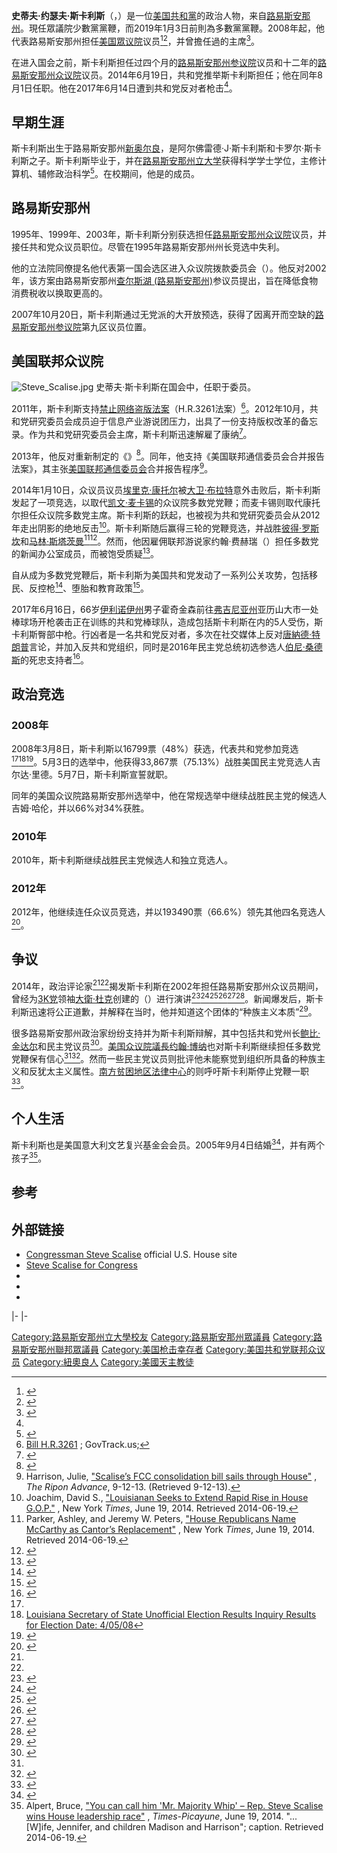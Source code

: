 {{noteTA
|1=zh-hans:斯卡利斯;zh-hant:斯卡利斯;zh-tw:史卡利斯;
|2=zh-hans:斯滕尼·霍耶;zh-hant:斯滕尼·霍耶;zh-tw:斯坦利·霍耶;
}}
{{Infobox officeholder
|name          = 史蒂夫·斯卡利斯
|image         = Steve Scalise official portrait.jpg
|office        = {{tsl|en|Party leaders of the United States House of Representatives|美国众议院少数党党鞭|美国众议院少数党党鞭}}
|leader        = [[凱文·麥卡錫_(加利福尼亞州政治家)|凯文·麦卡锡]]
|term_start    = 2019年1月3日
|term_end      = 
|predecessor   = [[斯坦利·霍耶|斯滕尼·霍耶]]
|successor     = 
|office1        = {{le|美国众议员多数党领袖|Party leaders of the United States House of Representatives|美国众议院多数党党鞭}}
|leader1        = [[凯文·麦卡锡|凯文·麦卡锡]]
|term_start1    = 2014年8月1日
|term_end1      = 2019年1月3日
|predecessor1   = [[凯文·麦卡锡|凯文·麦卡锡]]
|successor1     = {{Link-en|吉姆·克萊伯恩|Jim Clyburn}}
|state_senate2 = 路易斯安那州
|district2     = 一
|term_start2   = 2008年5月3日
|term_end2     =
|predecessor2  = [[鲍比·金达尔|鲍比·金达尔]]
|successor2    =
|state_senate3 = 路易斯安那州
|district3     = 九
|term_start3   = 2008年1月14日
|term_end3     = 2008年5月6日
|predecessor3  = Ken Hollis
|successor3    = Conrad Appel
|state_house4  = 路易斯安那州
|district4     = 第八十二
|term_start4   = 1996年1月8日
|term_end4     = 2008年1月14日
|predecessor4  = Quentin Dastugue
|successor4    = Cameron Henry
|birth_name    = Stephen Joseph Scalise
|birth_date    = {{birth date and age|1965|10|6}}
|birth_place   = [[美国|美国]][[路易斯安那州|路易斯安那州]][[新奥尔良|新奥尔良]]
|death_date    =
|death_place   =
|party         = [[美国共和党|美国共和党]]
|spouse        = Jennifer Ann Letulle
|children      = 2
|alma_mater    = [[路易斯安那州立大学|路易斯安那州立大学]]（[[理學學士|BS]]）
|religion      = 
|website       = {{URL|http://scalise.house.gov|House website}}<br>{{URL|http://majoritywhip.house.gov|Party website}}
}}
'''史蒂夫·约瑟夫·斯卡利斯'''（{{lang|en|Stephen Joseph''' "'''Steve'''" '''Scalise}}，{{bd|1965年|10月6日||}}）是一位[[美国|美国]][[共和黨_(美國)|共和黨]]的政治人物，来自[[路易斯安那州|路易斯安那州]]。現任眾議院少數黨黨鞭，而2019年1月3日前則為多數黨黨鞭。2008年起，他代表路易斯安那州担任[[美国眾议院|美国眾议院]]议员<ref>{{cite web |url=http://clerk.house.gov/floorsummary/floor.html?day=20080410&today=20080410 |title=Current House Floor Proceedings Legislative Day of May 7, 2008 110th Congress – Second Session |publisher=Clerk.house.gov |date= |accessdate=2014-06-07 |archive-url=https://web.archive.org/web/20130905131839/http://clerk.house.gov/floorsummary/floor.html?day=20080410&today=20080410 |archive-date=2013-09-05 |dead-url=yes }}</ref><ref>{{cite web |url=http://clerk.house.gov/new.html |title=Office of the clerk, U.S. House of Representative |publisher=Clerk.house.gov |date=2008-05-07 |accessdate=2014-06-07 |archive-url=https://web.archive.org/web/20140620013022/http://clerk.house.gov/new.html |archive-date=2014-06-20 |dead-url=yes }}</ref>，并曾擔任過{{le|共和党研究委员会|Republican Study Committee}}的主席<ref>{{cite web|url=http://www.shreveporttimes.com/article/20130819/NEWS01/308190010/With-Alexander-departing-delegation-s-clout-question|title=Deborah Barfield Berry, With Alexander departing, delegation's clout in question? Will Alexander loss, Senate battle hurt Louisiana in the nation's capital?|publisher=''[[The_Times_(Shreveport)|Shreveport Times]]''|accessdate=August 19, 2013|archive-date=2015-01-02|archive-url=https://web.archive.org/web/20150102150142/http://www.shreveporttimes.com/article/20130819/NEWS01/308190010/With-Alexander-departing-delegation-s-clout-question|dead-url=no}}</ref>。

在进入国会之前，斯卡利斯担任过四个月的[[路易斯安那州参议院|路易斯安那州参议院]]议员和十二年的[[路易斯安那州众议院|路易斯安那州众议院]]议员。2014年6月19日，共和党推举斯卡利斯担任{{le|美国众议院多数党党鞭|Majority Whip of the United States House of Representatives}}；他在同年8月1日任职。他在2017年6月14日遭到共和党反对者枪击<ref name="kill"/>。

==早期生涯==
斯卡利斯出生于路易斯安那州[[新奥尔良|新奥尔良]]，是阿尔佛雷德·J·斯卡利斯和卡罗尔·斯卡利斯之子。斯卡利斯毕业于{{le|大主教拉美尔高中|Archbishop Rummel High School}}，并在[[路易斯安那州立大学|路易斯安那州立大学]]获得科学学士学位，主修计算机、辅修政治科学<ref>{{cite news|last1=Pierce|first1=Charles|title=Home / Blogs / The Politics Blog The Politics Blog The Republicans' New Debt Ceiling "Menu"|url=http://www.esquire.com/blogs/politics/paul-ryan-debt-ceiling-menu-070813|accessdate=8 December 2014|publisher=Esquire|date=July 8, 2013|archive-date=2013-09-11|archive-url=https://web.archive.org/web/20130911060311/http://www.esquire.com/blogs/politics/paul-ryan-debt-ceiling-menu-070813|dead-url=no}}</ref>。在校期间，他是{{le|阿卡恰兄弟会|Acacia (fraternity)}}的成员。

==路易斯安那州==
1995年、1999年、2003年，斯卡利斯分别获选担任[[路易斯安那州众议院|路易斯安那州众议院]]议员，并接任共和党众议员{{le|昆丁·达斯蒂格|Quentin Dastugue}}职位。尽管{{le|昆丁·达斯蒂格|Quentin Dastugue}}在1995年路易斯安那州州长竞选中失利。

他的立法院同僚提名他代表第一国会选区进入众议院拨款委员会（{{lang|en|House Appropriations Committee}}）。他反对2002年{{le|施特利方案|Stelly Plan}}，该方案由路易斯安那州[[查尔斯湖_(路易斯安那州)|查尔斯湖 (路易斯安那州)]]参议员{{le|维克·施特利|Vic Stelly}}提出，旨在降低食物消费税收以换取更高的{{le|州所得税|state income tax}}。

2007年10月20日，斯卡利斯通过无党派的大开放预选，获得了因{{le|肯恩·霍利斯|Ken Hollis}}离开而空缺的[[路易斯安那州参议院|路易斯安那州参议院]]第九区议员位置。

==美国联邦众议院==
[[File:Steve_Scalise.jpg|thumb]]
史蒂夫·斯卡利斯在国会中，任职于{{le|美国众议院能源和商务委员会|United States House Committee on Energy and Commerce}}委员。

2011年，斯卡利斯支持[[禁止网络盗版法案|禁止网络盗版法案]]（H.R.3261法案）<ref name="govtrack">[http://www.govtrack.us/congress/bill.xpd?bill=h112-3261 Bill H.R.3261] {{Wayback|url=http://www.govtrack.us/congress/bill.xpd?bill=h112-3261 |date=20120316212131 }}; GovTrack.us;</ref>。2012年10月，共和党研究委员会成员{{le|德里克·康纳|Derek Khanna}}迫于信息产业游说团压力，出具了一份支持版权改革的备忘录。作为共和党研究委员会主席，斯卡利斯迅速解雇了康纳<ref>{{cite news |first=Timothy B. |last=Lee |title=Staffer axed by Republican group over retracted copyright-reform memo |date=December 6, 2012 |publisher=Condé Nast Publications |url=http://arstechnica.com/tech-policy/2012/12/staffer-axed-by-republican-group-over-retracted-copyright-reform-memo/ |work=Ars Technica |accessdate=December 8, 2012 |archive-date=2012-12-10 |archive-url=https://web.archive.org/web/20121210002555/http://arstechnica.com/tech-policy/2012/12/staffer-axed-by-republican-group-over-retracted-copyright-reform-memo/ |dead-url=no }}</ref>。

2013年，他反对重新制定的《{{le|防止对妇女施暴法|Violence Against Women Act}}》<ref>{{cite news|last=Trotter|first=J.K.|title=Here's Who Voted Against the Violence Against Women Act|url=http://www.theatlanticwire.com/politics/2013/02/heres-who-voted-against-violence-against-women-act/62633/|newspaper=The Atlantic|date=February 28, 2013|accessdate=2015-06-02|archive-date=2013-03-02|archive-url=https://web.archive.org/web/20130302004130/http://www.theatlanticwire.com/politics/2013/02/heres-who-voted-against-violence-against-women-act/62633/|dead-url=yes}}</ref>。同年，他支持《美国联邦通信委员会合并报告法案》，其主张[[美国联邦通信委员会|美国联邦通信委员会]]合并报告程序<ref>Harrison, Julie, [http://riponadvance.com/news/scalises-fcc-consolidation-bill-sails-through-house/4712 "Scalise’s FCC consolidation bill sails through House"] {{Wayback|url=http://riponadvance.com/news/scalises-fcc-consolidation-bill-sails-through-house/4712 |date=20150105132235 }}, ''The Ripon Advance'', 9-12-13. (Retrieved 9-12-13).</ref>。

2014年1月10日，众议员议员[[埃里克·康托尔|埃里克·康托尔]]被[[大卫·布拉特|大卫·布拉特]]意外击败后，斯卡利斯发起了一项竞选，以取代[[凯文·麦卡锡|凯文·麦卡锡]]的众议院多数党党鞭；而麦卡锡则取代康托尔担任众议院多数党主席。斯卡利斯的跃起，也被视为共和党研究委员会从2012年走出阴影的绝地反击<ref>Joachim, David S., [http://www.nytimes.com/2014/06/20/us/politics/steve-scalise-of-louisiana-gets-lift-from-fellow-southern-lawmakers.html "Louisianan Seeks to Extend Rapid Rise in House G.O.P."] {{Wayback|url=http://www.nytimes.com/2014/06/20/us/politics/steve-scalise-of-louisiana-gets-lift-from-fellow-southern-lawmakers.html |date=20151109052513 }}, New York ''Times'', June 19, 2014. Retrieved 2014-06-19.</ref>。斯卡利斯随后赢得三轮的党鞭竞选，并战胜[[彼得·罗斯坎|彼得·罗斯坎]]和[[马林·斯塔茨曼|马林·斯塔茨曼]]<ref>Parker, Ashley, and Jeremy W. Peters, [http://www.nytimes.com/2014/06/20/us/kevin-mccarthy-elected-house-majority-leader.html "House Republicans Name McCarthy as Cantor’s Replacement"] {{Wayback|url=http://www.nytimes.com/2014/06/20/us/kevin-mccarthy-elected-house-majority-leader.html |date=20151001072949 }}, New York ''Times'', June 19, 2014. Retrieved 2014-06-19.</ref><ref name=JSherman>{{cite news|last1=Sherman|first1=Jake|last2=Bresnahan|first2=John|last3=Palmer|first3=Anna|title=Inside the House GOP leadership shake-up|url=http://www.politico.com/story/2014/06/inside-the-house-gop-leadership-shake-up-108103.html?hp=f2|accessdate=20 June 2014|publisher=Politico|date=19 June 2014|archive-date=2014-08-12|archive-url=https://web.archive.org/web/20140812201704/http://www.politico.com/story/2014/06/inside-the-house-gop-leadership-shake-up-108103.html?hp=f2|dead-url=no}}</ref>。然而，他因雇佣联邦游说家约翰·费赫瑞（{{lang|en|John Feehery}}）担任多数党的新闻办公室成员，而被饱受质疑<ref>{{cite web|last1=Palmer|first1=Anna|last2=Sherman|first2=Jake|title=To pick staff, Scalise turns to lobbyist|url=http://www.politico.com/story/2014/08/steve-scalise-staff-john-feehery-109739.html?hp=t1_3|website=www.politico.com|publisher=Politico|accessdate=6 August 2014|archive-date=2014-08-11|archive-url=https://web.archive.org/web/20140811152942/http://www.politico.com/story/2014/08/steve-scalise-staff-john-feehery-109739.html?hp=t1_3|dead-url=no}}</ref>。

自从成为多数党党鞭后，斯卡利斯为美国共和党发动了一系列公关攻势，包括移民、反控枪<ref name="kill">{{Cite web |url=http://www.chinanews.com/gj/2017/06-16/8252160.shtml |title=美国会议员遭枪击 枪手曾问“是民主党还是共和党” |accessdate=2018-10-27 |archive-date=2018-10-27 |archive-url=https://web.archive.org/web/20181027143021/http://www.chinanews.com/gj/2017/06-16/8252160.shtml |dead-url=no }}</ref>、堕胎和教育政策<ref>{{cite news |url=http://www.nationaljournal.com/congress/the-gop-s-lost-agenda-20150303 |title=The GOP's Lost Agenda |last1=Newhauser |first1=Daniel |date=3 March 2015 |website=nationaljournal.com |publisher=National Journal Group Inc. |accessdate=7 March 2015 |archive-date=2015-05-27 |archive-url=https://web.archive.org/web/20150527134017/http://www.nationaljournal.com/congress/the-gop-s-lost-agenda-20150303 |dead-url=no }}</ref>。

2017年6月16日，66岁[[伊利诺伊州|伊利诺伊州]]男子霍奇金森前往[[弗吉尼亚州|弗吉尼亚州]]亚历山大市一处棒球场开枪袭击正在训练的共和党棒球队，造成包括斯卡利斯在内的5人受伤，斯卡利斯臀部中枪。行凶者是一名共和党反对者，多次在社交媒体上反对[[唐納德·特朗普|唐納德·特朗普]]言论，并加入反共和党组织，同时是2016年民主党总统初选参选人[[伯尼·桑德斯|伯尼·桑德斯]]的死忠支持者<ref>{{Cite web |url=http://www.chinanews.com/gj/2017/06-16/8252160.shtml |title=美国会议员遭枪击 枪手曾问“是民主党还是共和党” |accessdate=2018-10-27 |archive-date=2018-10-27 |archive-url=https://web.archive.org/web/20181027143021/http://www.chinanews.com/gj/2017/06-16/8252160.shtml |dead-url=no }}</ref>。

==政治竞选==
===2008年===
2008年3月8日，斯卡利斯以16799票（48%）获选，代表共和党参加竞选<ref name="Runoff"/><ref name="Runoff">[http://electionresults.sos.louisiana.gov/040508state.htm Louisiana Secretary of State Unofficial Election Results Inquiry Results for Election Date: 4/05/08]{{dead link|date=2017年12月 |bot=InternetArchiveBot |fix-attempted=yes }}</ref><ref>{{cite web |url=http://www.nola.com/ |title='''nola.com''' ELECTIONS section |publisher=Nola.com |date= |accessdate=2014-06-07 |archive-date=2014-06-07 |archive-url=https://web.archive.org/web/20140607000932/http://www.nola.com/ |dead-url=no }}</ref>。5月3日的选举中，他获得33,867票（75.13%）战胜美国民主党竞选人吉尔达·里德。5月7日，斯卡利斯宣誓就职。

同年的美国众议院路易斯安那州选举中，他在常规选举中继续战胜民主党的候选人吉姆·哈伦，并以66%对34%获胜。

===2010年===
2010年，斯卡利斯继续战胜民主党候选人{{le|迈伦·卡茨|Myron Katz}}和独立竞选人{{le|阿尔丁·威尔斯|Arden Wells}}。

===2012年===
2012年，他继续连任众议员竞选，并以193490票（66.6%）领先其他四名竞选人<ref>{{cite web|url=http://staticresults.sos.la.gov/11062012/11062012_Congressional.html|title=Louisiana election returns, November 6, 2012|publisher=staticresults.sos.la.gov|accessdate=November 11, 2012|archive-date=2012-11-09|archive-url=https://web.archive.org/web/20121109222006/http://staticresults.sos.la.gov/11062012/11062012_Congressional.html|dead-url=no}}</ref>。

==争议==
2014年，政治评论家<ref name=Costa-141229 /><ref name=Martin />{{le|拉马尔·怀特|Lamar White}}揭发斯卡利斯在2002年担任路易斯安那州众议员期间，曾经为[[3K党|3K党]]领袖[[大衛·杜克|大衛·杜克]]创建的{{le|欧美联合与人权机构|European-American Unity and Rights Organization}}（{{lang|en|European-American Unity and Rights Organization}}）进行演讲<ref name=Costa-141229>{{cite web | url=http://www.washingtonpost.com/politics/house-majority-whip-scalise-confirms-he-spoke-to-white-nationalists-in-2002/2014/12/29/7f80dc14-8fa3-11e4-a900-9960214d4cd7_story.html | title=House Majority Whip Scalise confirms he spoke to white nationalists in 2002 | work=Washington Post | accessdate=29 December 2014 | author=Costa, Robert | archive-date=2015-06-04 | archive-url=https://web.archive.org/web/20150604024835/http://www.washingtonpost.com/politics/house-majority-whip-scalise-confirms-he-spoke-to-white-nationalists-in-2002/2014/12/29/7f80dc14-8fa3-11e4-a900-9960214d4cd7_story.html | dead-url=no }}</ref><ref name=Jaffe>{{cite web | url=http://www.cnn.com/2014/12/29/politics/steve-scalise-white-supremacist-group-speech/ | title=GOP leadership stands by Scalise after white supremacist speech | work=CNN | date=December 31, 2014 | accessdate=December 31, 2014 | author=Jaffe, Alexandra and Walsh, Deirdra | archive-date=2014-12-30 | archive-url=https://web.archive.org/web/20141230200045/http://www.cnn.com/2014/12/29/politics/steve-scalise-white-supremacist-group-speech/ | dead-url=no }}</ref><ref name=Sarlin>{{cite web | url=http://www.msnbc.com/msnbc/gop-leader-steve-scalise-may-have-addressed-supremacist-rally | title=GOP leader Steve Scalise may have addressed supremacist conference | work=MSNBC | date=December 29, 2014 | accessdate=December 29, 2014 | author=Sarlin, Benjy | archive-date=2014-12-30 | archive-url=https://web.archive.org/web/20141230033524/http://www.msnbc.com/msnbc/gop-leader-steve-scalise-may-have-addressed-supremacist-rally | dead-url=no }}</ref><ref name="Reilly">{{cite web | url=http://www.huffingtonpost.com/2014/12/29/steve-scalise-euro-conference_n_6392036.html | title=House Majority Whip Steve Scalise Spoke At White Supremacist Conference In 2002 | work=The Huffington Post | date=December 29, 2014 | accessdate=December 29, 2014 | author=Reilly, Mollie and Grim, Ryan | archive-date=2014-12-29 | archive-url=https://web.archive.org/web/20141229215627/http://www.huffingtonpost.com/2014/12/29/steve-scalise-euro-conference_n_6392036.html | dead-url=no }}</ref><ref>{{cite web|url=http://cenlamar.com/2014/12/28/house-majority-whip-steve-scalise-was-reportedly-an-honored-guest-at-2002-international-white-supremacist-convention/|title=House Majority Whip Steve Scalise Was Reportedly an Honored Guest at 2002 International White Supremacist Convention|publisher=|accessdate=29 December 2014|archive-date=2014-12-29|archive-url=https://web.archive.org/web/20141229214722/http://cenlamar.com/2014/12/28/house-majority-whip-steve-scalise-was-reportedly-an-honored-guest-at-2002-international-white-supremacist-convention/|dead-url=no}}</ref><ref name=Calderone>{{cite web | url=http://www.huffingtonpost.com/2014/12/30/lamar-white-jr-scalise-blogger_n_6397078.html | title=How Louisiana Blogger Lamar White, Jr. Landed The Steve Scalise White Supremacist Scoop | work=[[Huffington_Post|Huffington Post]] | date=December 30, 2014 | accessdate=December 31, 2014 | author=Calderone, Michael | archive-date=2014-12-31 | archive-url=https://web.archive.org/web/20141231114315/http://www.huffingtonpost.com/2014/12/30/lamar-white-jr-scalise-blogger_n_6397078.html | dead-url=no }}</ref>。新闻爆发后，斯卡利斯迅速将公正道歉，并解释在当时，他并知道这个团体的“种族主义本质”<ref name=Martin>{{cite web | url=http://www.nytimes.com/2014/12/31/us/politics/scalises-speech-to-white-supremacist-group-clouds-republicans-plans.html | title=Republicans Try to Fix Damage Scalise’s 2002 Speech Could Do in 2016 | work=[[New_York_Times|New York Times]] | date=December 31, 2014 | accessdate=December 31, 2014 | author=Martin, jonathan and Calmes, Jackie | archive-date=2015-06-02 | archive-url=https://web.archive.org/web/20150602180149/http://www.nytimes.com/2014/12/31/us/politics/scalises-speech-to-white-supremacist-group-clouds-republicans-plans.html | dead-url=no }}</ref>。

很多路易斯安那州政治家纷纷支持并为斯卡利斯辩解，其中包括共和党州长[[鲍比·金达尔|鲍比·金达尔]]和民主党议员{{le|塞德里克·里士满|Cedric Richmond}}<ref name=ODonoghue>{{cite web | url=http://www.nola.com/politics/index.ssf/2014/12/steve_scalise_white_supremacis.html | title=Steve Scalise attended white nationalist event, but says he wasn't aware of group's views | work=The Times-Picayune | date=December 29, 2014 | accessdate=December 29, 2014 | author=O'Donoghue, Julia | archive-date=2014-12-30 | archive-url=https://web.archive.org/web/20141230001311/http://www.nola.com/politics/index.ssf/2014/12/steve_scalise_white_supremacis.html | dead-url=no }}</ref>。[[美国众议院議長|美国众议院議長]][[约翰·博纳|约翰·博纳]]也对斯卡利斯继续担任多数党党鞭保有信心<ref name=Jaffe /><ref name=Bendery>{{cite web | url=http://www.huffingtonpost.com/2014/12/30/john-boehner-steve-scalise_n_6396798.html | title=John Boehner Backs Steve Scalise Amid Controversy Over White Supremacist Meeting | work=[[Huffington_Post|Huffington Post]] | date=December 30, 2014 | accessdate=December 31, 2014 | author=Bendery, Jennifer | archive-date=2014-12-31 | archive-url=https://web.archive.org/web/20141231080032/http://www.huffingtonpost.com/2014/12/30/john-boehner-steve-scalise_n_6396798.html | dead-url=no }}</ref>。然而一些民主党议员则批评他未能察觉到组织所具备的种族主义和反犹太主义属性。[[南方贫困地区法律中心|南方贫困地区法律中心]]的{{le|马克·波托克|Mark Potok}}则呼吁斯卡利斯停止党鞭一职<ref name=Berman>{{cite web | url=http://www.washingtonpost.com/news/post-nation/wp/2014/12/30/splc-calls-for-congressman-who-spoke-to-white-supremacist-group-to-step-down-from-leadership/ | title=SPLC calls for congressman who spoke to white supremacist group to step down from leadership | work=[[Washington_Post|Washington Post]] | date=December 30, 2014 | accessdate=December 31, 2014 | author=Berman, Mark | archive-date=2015-05-10 | archive-url=https://web.archive.org/web/20150510023640/http://www.washingtonpost.com/news/post-nation/wp/2014/12/30/splc-calls-for-congressman-who-spoke-to-white-supremacist-group-to-step-down-from-leadership/ | dead-url=no }}</ref>。

==个人生活==
斯卡利斯也是美国意大利文艺复兴基金会会员。2005年9月4日结婚<ref name=marriageannouncement1>{{cite news|title=Marriage Annacouments|url=http://files.usgwarchives.net/la/orleans/vitals/marriages/paper/tp-s.txt|accessdate=31 December 2014|publisher=Times Picayune|date=2006|archive-date=2014-12-31|archive-url=https://web.archive.org/web/20141231212806/http://files.usgwarchives.net/la/orleans/vitals/marriages/paper/tp-s.txt|dead-url=no}}</ref>，并有两个孩子<ref>Alpert, Bruce, [http://www.nola.com/politics/index.ssf/2014/06/steve_scalise_wins_house_lead.html "You can call him 'Mr. Majority Whip' – Rep. Steve Scalise wins House leadership race"] {{Webarchive|url=https://archive.is/20140619225835/http://www.nola.com/politics/index.ssf/2014/06/steve_scalise_wins_house_lead.html |date=2014-06-19 }},
''Times-Picayune'', June 19, 2014. "... [W]ife, Jennifer, and children Madison and Harrison"; caption. Retrieved 2014-06-19.</ref>。

==参考==
{{Reflist|30em}}

==外部链接==
* [http://scalise.house.gov/ Congressman Steve Scalise]{{Wayback|url=http://scalise.house.gov/ |date=20110726042813 }} official U.S. House site
* [http://www.stevescalise.com Steve Scalise for Congress]{{Wayback|url=http://www.stevescalise.com/ |date=20101029031002 }}
* {{Dmoz|Regional/North_America/United_States/Louisiana/Government/Federal/US_House_of_Representatives/Steve_Scalise_%5BR-1%5D}}
* {{C-SPAN|Steve Scalise}}
* {{CongLinks | congbio = s001176 | ballot = Steve_Scalise | nndb = 963/000356892 | votesmart = 9026 | govtrack = 412261 | opencong = 412261 | rollcall = 22808 | politifact = steve-scalise | fec = H0LA01087 | opensecrets = N00009660 | assets = steve-scalise | legistorm = 901/Rep_Steve_Scalise.html |followthemoney = 2309 | ontheissues = House/Steve_Scalise.htm | congress = steve-scalise/1892 | worldcat = | cspan = 1015311 | imdb = 2722309 | bloomberg = steve-scalise | nyt = | washpo = gIQAxgVSKP }}

{{s-start}}
{{s-par|us-hs}}
{{s-bef|before=[[鲍比·金达尔|鲍比·金达尔]]}}
{{s-ttl|title=美国众议院议员<br>来自{{le|路易斯安那州第1选区|Louisiana's 1st congressional district}}|years=2008年至今}}
{{s-inc|rows=1}}
|-
{{s-bef|before=[[凯文·麦卡锡|凯文·麦卡锡]]}}
{{s-ttl|title={{le|美国众议院多数党党鞭|House Majority Whip}}|years=2014年–2019年}}
{{s-aft|after=[[斯坦利·霍耶|斯坦利·霍耶]]}}
|-
{{s-ppo}}
{{s-bef|before=[[吉姆·乔丹|吉姆·乔丹]]}}
{{s-ttl|title={{le|共和党研究委员会|Republican Study Committee}}主席|years=2013年–2014年}}
{{s-aft|after=[[罗伯·伍德尔|罗伯·伍德尔]]}}
{{s-end}}

{{DEFAULTSORT:Scalise, Steve}}

[[Category:路易斯安那州立大學校友|Category:路易斯安那州立大學校友]]
[[Category:路易斯安那州眾議員|Category:路易斯安那州眾議員]]
[[Category:路易斯安那州聯邦眾議員|Category:路易斯安那州聯邦眾議員]]
[[Category:美国枪击幸存者|Category:美国枪击幸存者]]
[[Category:美国共和党联邦众议员|Category:美国共和党联邦众议员]]
[[Category:紐奧良人|Category:紐奧良人]]
[[Category:美國天主教徒|Category:美國天主教徒]]